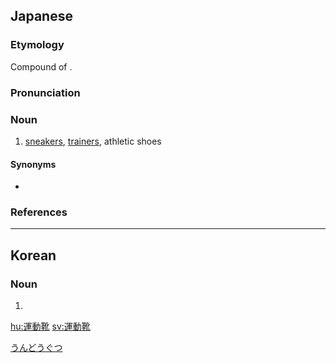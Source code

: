 ==Japanese==
{{wikipedia|lang=ja}}
{{ja-kanjitab|うん|どう|くつ|k3=ぐつ}}

===Etymology===
Compound of {{compound|運動|tr1=undō|t1=exercise|靴|tr2=kutsu|t2=shoes|lang=ja|sort=うんどうぐつ}}. {{rendaku2|kutsu|gutsu|sort=うんどうぐつ}}

===Pronunciation===
{{ja-pron|うんどうぐつ|acc=3|acc_ref=DJR,NHK}}

===Noun===
{{ja-noun|うんどうぐつ}}

# [[sneaker]]s, [[trainer]]s, athletic shoes

====Synonyms====
* {{ja-r|スニーカー}}

===References===
<references/>

[[Category:ja:Footwear|うんどうぐつ]]

----

==Korean==
{{ko-hanjatab}}

===Noun===
{{ko-noun|hj|hangeul=운동화}}

# {{hanja form of|운동화|[[sneaker]]s, [[trainer]]s, athletic shoes}}

[[hu:運動靴]]
[[sv:運動靴]]